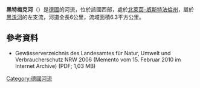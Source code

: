 {{Multiple issues|
{{Expand language|1=de|time=2020-07-29T13:08:52+00:00}}
{{No footnotes|time=2020-07-29T13:08:52+00:00}}
{{Refimprove|time=2020-07-29T13:08:52+00:00}}
}}
{{Coord|51|27|8.05|N|8|14|16.20|E|display=title}}

'''黑特梅克河'''（{{Lang-de|Hettmecke}}）是[[德國|德國]]的河流，位於該國西部，處於[[北萊茵-威斯特法倫州|北萊茵-威斯特法倫州]]，屬於[[黑沃河|黑沃河]]的左支流，河道全長6公里，流域面積6.3平方公里。

==參考資料==
* Gewässerverzeichnis des Landesamtes für Natur, Umwelt und Verbraucherschutz NRW 2006 (Memento vom 15. Februar 2010 im Internet Archive) (PDF; 1,03 MB)

{{Germany-geo-stub}}
[[Category:德國河流|Category:德國河流]]